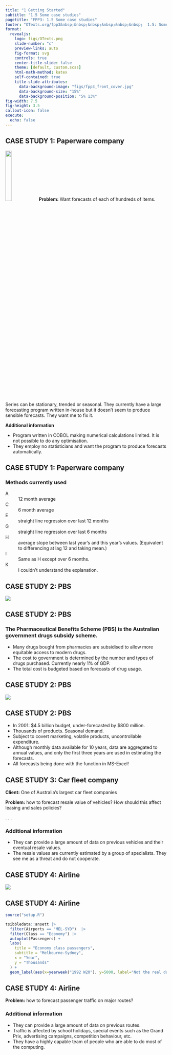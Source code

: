 ```yaml
---
title: "1 Getting Started"
subtitle: "1.5 Some case studies"
pagetitle: "FPP3: 1.5 Some case studies"
footer: "OTexts.org/fpp3&nbsp;&nbsp;&nbsp;&nbsp;&nbsp;&nbsp;  1.5: Some case studies"
format:
  revealjs:
    logo: figs/OTexts.png
    slide-number: "c"
    preview-links: auto
    fig-format: svg
    controls: true
    center-title-slide: false
    theme: [default, custom.scss]
    html-math-method: katex
    self-contained: true
    title-slide-attributes:
      data-background-image: "figs/fpp3_front_cover.jpg"
      data-background-size: "15%"
      data-background-position: "5% 13%"
fig-width: 7.5
fig-height: 3.5
callout-icon: false
execute:
  echo: false
---
```


## CASE STUDY 1: Paperware company

![](figs/tableware2.jpg){.wrapping #fig-structure width="20%"}
**Problem:** Want forecasts of each of hundreds of items. Series can be stationary, trended or seasonal. They currently have a large forecasting program written in-house but it doesn't seem to produce sensible forecasts. They want me to fix it.

<div style="clear:both;"></div>

**Additional information**

::: {.tightlist}

* Program written in COBOL making numerical calculations limited. It is not possible to do any optimisation.
* They employ no statisticians and want the program to produce forecasts automatically.

:::

## CASE STUDY 1: Paperware company

### Methods currently used

A
: 12 month average

C
: 6 month average

E
: straight line regression over last 12 months

G
: straight line regression over last 6 months

H
: average slope between last year's and this year's values.
  (Equivalent to differencing at lag 12 and taking mean.)

I
: Same as H except over 6 months.

K
: I couldn't understand the explanation.

## CASE STUDY 2: PBS

![](figs/pills.jpg)

## CASE STUDY 2: PBS

### The Pharmaceutical Benefits Scheme (PBS) is the Australian government drugs subsidy scheme.

  * Many drugs bought from pharmacies are subsidised to allow more equitable access to modern drugs.
  * The cost to government is determined by the number and types of drugs purchased. Currently nearly 1\% of GDP.
  * The total cost is budgeted based on forecasts of drug usage.

## CASE STUDY 2: PBS

![](figs/pbs2.jpg)


## CASE STUDY 2: PBS

  * In 2001: \$4.5 billion budget, under-forecasted by \$800 million.
  * Thousands of products. Seasonal demand.
  * Subject to covert marketing, volatile products, uncontrollable expenditure.
  * Although monthly data available for 10 years, data are aggregated to annual values, and only the first three years are used in estimating the forecasts.
  * All forecasts being done with the \texttt{FORECAST} function in MS-Excel!

## CASE STUDY 3: Car fleet company

**Client:** One of Australia's largest car fleet companies

**Problem:** how to forecast resale value of vehicles? How
should this affect leasing and sales policies?

. . .

### Additional information
 - They can provide a large amount of data on previous vehicles and their eventual resale values.
 - The resale values are currently estimated by a group of specialists. They see me as a threat and do not cooperate.

## CASE STUDY 4: Airline

![](figs/ansettlogo.jpg)

## CASE STUDY 4: Airline

```r
source("setup.R")
```

```r
tsibbledata::ansett |>
  filter(Airports == "MEL-SYD")  |>
  filter(Class == "Economy") |>
  autoplot(Passengers) +
  labs(
    title = "Economy class passengers",
    subtitle = "Melbourne-Sydney",
    x = "Year",
    y = "Thousands"
  ) +
  geom_label(aes(x=yearweek("1992 W20"), y=5000, label="Not the real data!\n Or is it?"))
```

## CASE STUDY 4: Airline

**Problem:** how to forecast passenger traffic on major routes?

### Additional information

  * They can provide a large amount of data on previous routes.
  * Traffic is affected by school holidays, special events such as
the Grand Prix, advertising campaigns, competition behaviour, etc.
  * They have a highly capable team of people who are able to do
most of the computing.
